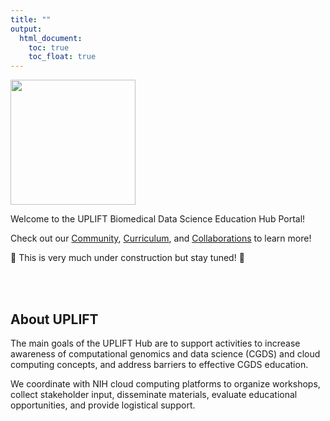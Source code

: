 ```yaml
---
title: ""
output:
  html_document:
    toc: true
    toc_float: true
---
```


<img src='resources/images/UPLIFT.png' width = '200px'/>

Welcome to the UPLIFT Biomedical Data Science Education Hub Portal!

Check out our [Community](community.html#working-groups), [Curriculum](curriculum.html#course-material), and [Collaborations](collaboration.html#student-research) to learn more!

🚧 This is very much under construction but stay tuned! 🚧

<br>
<br>

## About UPLIFT

The main goals of the UPLIFT Hub are to support activities to increase awareness of computational genomics and data science (CGDS) and cloud computing concepts, and address barriers to effective CGDS education. 

We coordinate with NIH cloud computing platforms to organize workshops, collect stakeholder input, disseminate materials, evaluate educational opportunities, and provide logistical support.
